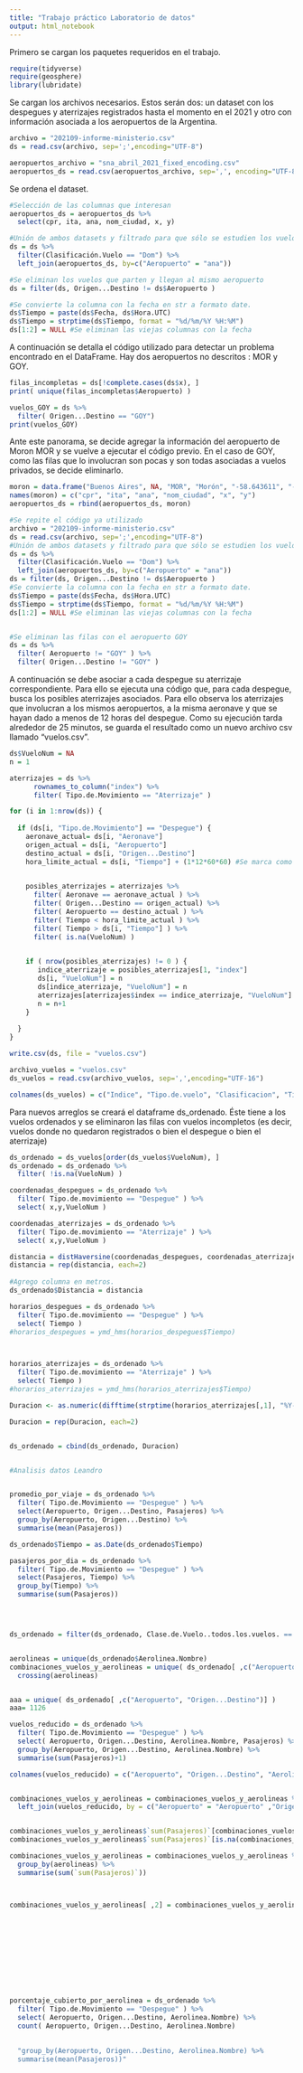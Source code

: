 ```yaml
---
title: "Trabajo práctico Laboratorio de datos"
output: html_notebook
---
```

Primero se cargan los paquetes requeridos en el trabajo.
```r
require(tidyverse)
require(geosphere)
library(lubridate)
```

Se cargan los archivos necesarios. Estos serán dos: un dataset con los despegues y aterrizajes registrados hasta el momento en el 2021 y otro con información asociada a los aeropuertos de la Argentina.
```r
archivo = "202109-informe-ministerio.csv"
ds = read.csv(archivo, sep=';',encoding="UTF-8")

aeropuertos_archivo = "sna_abril_2021_fixed_encoding.csv"
aeropuertos_ds = read.csv(aeropuertos_archivo, sep=',', encoding="UTF-8")

```

Se ordena el dataset.
```r
#Selección de las columnas que interesan
aeropuertos_ds = aeropuertos_ds %>% 
  select(cpr, ita, ana, nom_ciudad, x, y)

#Unión de ambos datasets y filtrado para que sólo se estudien los vuelos nacionales.
ds = ds %>%
  filter(Clasificación.Vuelo == "Dom") %>% 
  left_join(aeropuertos_ds, by=c("Aeropuerto" = "ana"))

#Se eliminan los vuelos que parten y llegan al mismo aeropuerto
ds = filter(ds, Origen...Destino != ds$Aeropuerto ) 

#Se convierte la columna con la fecha en str a formato date.
ds$Tiempo = paste(ds$Fecha, ds$Hora.UTC)
ds$Tiempo = strptime(ds$Tiempo, format = "%d/%m/%Y %H:%M")
ds[1:2] = NULL #Se eliminan las viejas columnas con la fecha
```

A continuación se detalla el código utilizado para detectar un problema encontrado en el DataFrame. Hay dos aeropuertos no descritos : MOR y GOY. 

```r
filas_incompletas = ds[!complete.cases(ds$x), ]
print( unique(filas_incompletas$Aeropuerto) )

vuelos_GOY = ds %>% 
  filter( Origen...Destino == "GOY")
print(vuelos_GOY)

```
Ante este panorama, se decide agregar la información del aeropuerto de Moron MOR y se vuelve a ejecutar el código previo. En el caso de GOY, como las filas que lo involucran son pocas y son todas asociadas a vuelos privados, se decide eliminarlo.

```r
moron = data.frame("Buenos Aires", NA, "MOR", "Morón", "-58.643611", "-34.679167")
names(moron) = c("cpr", "ita", "ana", "nom_ciudad", "x", "y")
aeropuertos_ds = rbind(aeropuertos_ds, moron)

#Se repite el código ya utilizado
archivo = "202109-informe-ministerio.csv"
ds = read.csv(archivo, sep=';',encoding="UTF-8")
#Unión de ambos datasets y filtrado para que sólo se estudien los vuelos nacionales.
ds = ds %>%
  filter(Clasificación.Vuelo == "Dom") %>% 
  left_join(aeropuertos_ds, by=c("Aeropuerto" = "ana"))
ds = filter(ds, Origen...Destino != ds$Aeropuerto ) 
#Se convierte la columna con la fecha en str a formato date.
ds$Tiempo = paste(ds$Fecha, ds$Hora.UTC)
ds$Tiempo = strptime(ds$Tiempo, format = "%d/%m/%Y %H:%M")
ds[1:2] = NULL #Se eliminan las viejas columnas con la fecha


#Se eliminan las filas con el aeropuerto GOY
ds = ds %>% 
  filter( Aeropuerto != "GOY" ) %>% 
  filter( Origen...Destino != "GOY" )

```

A continuación se debe asociar a cada despegue su aterrizaje correspondiente. Para ello se ejecuta una código que, para cada despegue, busca los posibles aterrizajes asociados. Para ello observa los aterrizajes que involucran a los mismos aeropuertos, a la misma aeronave y que se hayan dado a menos de 12 horas del despegue. Como su ejecución tarda alrededor de 25 minutos, se guarda el resultado como un nuevo archivo csv llamado "vuelos.csv".

```r

ds$VueloNum = NA
n = 1

aterrizajes = ds %>% 
      rownames_to_column("index") %>%
      filter( Tipo.de.Movimiento == "Aterrizaje" )

for (i in 1:nrow(ds)) {
  
  if (ds[i, "Tipo.de.Movimiento"] == "Despegue") {
    aeronave_actual= ds[i, "Aeronave"]
    origen_actual = ds[i, "Aeropuerto"]
    destino_actual = ds[i, "Origen...Destino"]
    hora_limite_actual = ds[i, "Tiempo"] + (1*12*60*60) #Se marca como hora límite de llegada 12hs después del despegue.

    
    posibles_aterrizajes = aterrizajes %>% 
      filter( Aeronave == aeronave_actual ) %>% 
      filter( Origen...Destino == origen_actual) %>% 
      filter( Aeropuerto == destino_actual ) %>%  
      filter( Tiempo < hora_limite_actual ) %>% 
      filter( Tiempo > ds[i, "Tiempo"] ) %>% 
      filter( is.na(VueloNum) )

    
    if ( nrow(posibles_aterrizajes) != 0 ) {
       indice_aterrizaje = posibles_aterrizajes[1, "index"]
       ds[i, "VueloNum"] = n
       ds[indice_aterrizaje, "VueloNum"] = n
       aterrizajes[aterrizajes$index == indice_aterrizaje, "VueloNum"] = n
       n = n+1
    }
    
  }
}

write.csv(ds, file = "vuelos.csv")
```

```r
archivo_vuelos = "vuelos.csv"
ds_vuelos = read.csv(archivo_vuelos, sep=',',encoding="UTF-16")

colnames(ds_vuelos) = c("Indice", "Tipo.de.vuelo", "Clasificacion", "Tipo.de.movimiento", "Aeropuerto", "Origen.Destino", "Aerolinea", "Aeronave", "Pasajeros", "Calidad.dato", "Provincia", "ITA", "Ciudad", "x", "y", "Tiempo", "VueloNum")

```

Para nuevos arreglos se creará el dataframe ds_ordenado. Éste tiene a los vuelos ordenados y se eliminaron las filas con vuelos incompletos (es decir, vuelos donde no quedaron registrados o bien el despegue o bien el aterrizaje)
```r
ds_ordenado = ds_vuelos[order(ds_vuelos$VueloNum), ]
ds_ordenado = ds_ordenado %>% 
  filter( !is.na(VueloNum) )

coordenadas_despegues = ds_ordenado %>% 
  filter( Tipo.de.movimiento == "Despegue" ) %>%
  select( x,y,VueloNum ) 

coordenadas_aterrizajes = ds_ordenado %>% 
  filter( Tipo.de.movimiento == "Aterrizaje" ) %>% 
  select( x,y,VueloNum ) 

distancia = distHaversine(coordenadas_despegues, coordenadas_aterrizajes)
distancia = rep(distancia, each=2)
 
#Agrego columna en metros.
ds_ordenado$Distancia = distancia

```

```r
horarios_despegues = ds_ordenado %>% 
  filter( Tipo.de.movimiento == "Despegue" ) %>%
  select( Tiempo ) 
#horarios_despegues = ymd_hms(horarios_despegues$Tiempo)



horarios_aterrizajes = ds_ordenado %>% 
  filter( Tipo.de.movimiento == "Aterrizaje" ) %>%
  select( Tiempo ) 
#horarios_aterrizajes = ymd_hms(horarios_aterrizajes$Tiempo)

Duracion <- as.numeric(difftime(strptime(horarios_aterrizajes[,1], "%Y-%m-%d %H:%M:%S"), strptime(horarios_despegues[,1], "%Y-%m-%d %H:%M:%S"))) #lo devuelve en minutos

Duracion = rep(Duracion, each=2)


ds_ordenado = cbind(ds_ordenado, Duracion)



```



```r
#Analisis datos Leandro


promedio_por_viaje = ds_ordenado %>% 
  filter( Tipo.de.Movimiento == "Despegue" ) %>% 
  select(Aeropuerto, Origen...Destino, Pasajeros) %>% 
  group_by(Aeropuerto, Origen...Destino) %>% 
  summarise(mean(Pasajeros))

ds_ordenado$Tiempo = as.Date(ds_ordenado$Tiempo)

pasajeros_por_dia = ds_ordenado %>% 
  filter( Tipo.de.Movimiento == "Despegue" ) %>% 
  select(Pasajeros, Tiempo) %>% 
  group_by(Tiempo) %>% 
  summarise(sum(Pasajeros))




ds_ordenado = filter(ds_ordenado, Clase.de.Vuelo..todos.los.vuelos. == "Regular")


aerolineas = unique(ds_ordenado$Aerolinea.Nombre)
combinaciones_vuelos_y_aerolineas = unique( ds_ordenado[ ,c("Aeropuerto", "Origen...Destino")] ) %>% 
  crossing(aerolineas)


aaa = unique( ds_ordenado[ ,c("Aeropuerto", "Origen...Destino")] )
aaa= 1126

vuelos_reducido = ds_ordenado %>% 
  filter( Tipo.de.Movimiento == "Despegue" ) %>% 
  select( Aeropuerto, Origen...Destino, Aerolinea.Nombre, Pasajeros) %>% 
  group_by(Aeropuerto, Origen...Destino, Aerolinea.Nombre) %>% 
  summarise(sum(Pasajeros)+1)

colnames(vuelos_reducido) = c("Aeropuerto", "Origen...Destino", "Aerolinea.Nombre", "sum(Pasajeros)")


combinaciones_vuelos_y_aerolineas = combinaciones_vuelos_y_aerolineas %>% 
  left_join(vuelos_reducido, by = c("Aeropuerto" = "Aeropuerto" ,"Origen...Destino" = "Origen...Destino" ,"aerolineas" = "Aerolinea.Nombre"))


combinaciones_vuelos_y_aerolineas$`sum(Pasajeros)`[combinaciones_vuelos_y_aerolineas$`sum(Pasajeros)`>0] = 1
combinaciones_vuelos_y_aerolineas$`sum(Pasajeros)`[is.na(combinaciones_vuelos_y_aerolineas$`sum(Pasajeros)`)] = 0

combinaciones_vuelos_y_aerolineas = combinaciones_vuelos_y_aerolineas %>% 
  group_by(aerolineas) %>% 
  summarise(sum(`sum(Pasajeros)`))



combinaciones_vuelos_y_aerolineas[ ,2] = combinaciones_vuelos_y_aerolineas[ ,2] / aaa



  







porcentaje_cubierto_por_aerolinea = ds_ordenado %>% 
  filter( Tipo.de.Movimiento == "Despegue" ) %>% 
  select( Aeropuerto, Origen...Destino, Aerolinea.Nombre) %>% 
  count( Aeropuerto, Origen...Destino, Aerolinea.Nombre)

  
  "group_by(Aeropuerto, Origen...Destino, Aerolinea.Nombre) %>% 
  summarise(mean(Pasajeros))"

```

